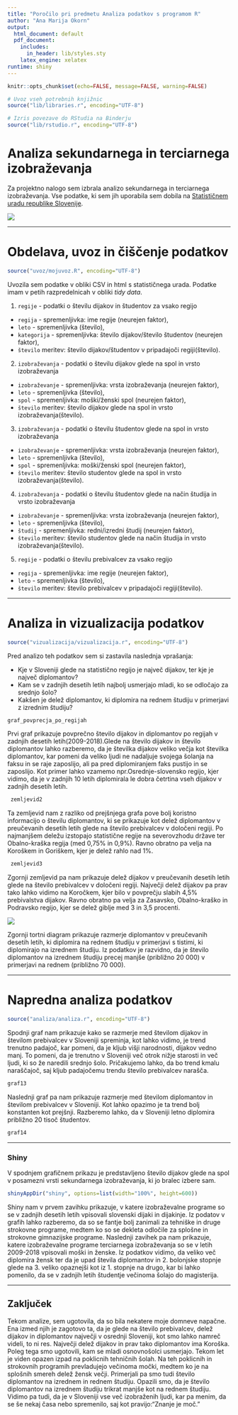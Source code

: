 ```yaml
---
title: "Poročilo pri predmetu Analiza podatkov s programom R"
author: "Ana Marija Okorn"
output:
  html_document: default
  pdf_document:
    includes:
      in_header: lib/styles.sty
    latex_engine: xelatex
runtime: shiny
---
```


```r
knitr::opts_chunk$set(echo=FALSE, message=FALSE, warning=FALSE)

# Uvoz vseh potrebnih knjižnic
source("lib/libraries.r", encoding="UTF-8")
```

```r
# Izris povezave do RStudia na Binderju
source("lib/rstudio.r", encoding="UTF-8")
```

# Analiza sekundarnega in terciarnega izobraževanja

Za projektno nalogo sem izbrala analizo sekundarnega in terciarnega izobraževanja. Vse podatke, ki sem jih uporabila sem dobila na [Statističnem uradu republike Slovenije](https://www.stat.si/StatWeb/).

![](slike/knjige.jpg)

***

# Obdelava, uvoz in čiščenje podatkov

```r
source("uvoz/mojuvoz.R", encoding="UTF-8")
```

Uvozila sem podatke v obliki CSV in html s statističnega urada. Podatke imam v petih razpredelnicah v obliki *tidy data*.

1. `regije` - podatki o številu dijakov in študentov za vsako regijo
  - `regija` - spremenljivka: ime regije (neurejen faktor),
  - `leto` - spremenljivka (število),
  - `kategorija` - spremenljivka: število dijakov/število študentov (neurejen faktor),
  - `število` meritev: število dijakov/študentov v pripadajoči regiji(število).

2. `izobraževanja` - podatki o številu dijakov glede na spol in vrsto izobraževanja
  - `izobraževanje` - spremenljivka: vrsta izobraževanja (neurejen faktor),
  - `leto` - spremenljivka (število),
  - `spol` - spremenljivka: moški/ženski spol (neurejen faktor),
  - `število` meritev: število dijakov glede na spol in vrsto izobraževanja(število).
  
3. `izobraževanja` - podatki o številu študentov glede na spol in vrsto izobraževanja
  - `izobraževanje` - spremenljivka: vrsta izobraževanja (neurejen faktor),
  - `leto` - spremenljivka (število),
  - `spol` - spremenljivka: moški/ženski spol (neurejen faktor),
  - `število` meritev: število studentov glede na spol in vrsto izobraževanja(število).
  
4. `izobraževanja` - podatki o številu študentov glede na način študija in vrsto izobraževanja
  - `izobraževanje` - spremenljivka: vrsta izobraževanja (neurejen faktor),
  - `leto` - spremenljivka (število),
  - `študij` - spremenljivka: redni/izredni študij (neurejen faktor),
  - `število` meritev: število studentov glede na način študija in vrsto izobraževanja(število).
  
5. `regije` - podatki o številu prebivalcev za vsako regijo
  - `regija` - spremenljivka: ime regije (neurejen faktor),
  - `leto` - spremenljivka (število),
  - `število` meritev: število prebivalcev v pripadajoči regiji(število).

***

# Analiza in vizualizacija podatkov

```r
source("vizualizacija/vizualizacija.r", encoding="UTF-8")
```

Pred analizo teh podatkov sem si zastavila naslednja vprašanja:

- Kje v Sloveniji glede na statistično regijo je največ dijakov, ter kje je največ diplomantov?
- Kam se v zadnjih desetih letih najbolj usmerjajo mladi, ko se odločajo za srednjo šolo?
- Kakšen je delež diplomantov, ki diplomira na rednem študiju v primerjavi z izrednim študiju?



```r
graf_povprecja_po_regijah
```

Prvi graf prikazuje povprečno število dijakov in diplomantov po regijah v zadnjih desetih letih(2009-2018).Glede na število dijakov in število diplomantov lahko razberemo, da je številka dijakov veliko večja kot številka diplomantov, kar pomeni da veliko ljudi ne nadaljuje svojega šolanja na faksu in se raje zaposlijo, ali pa pred diplomiranjem faks pustijo in se zaposlijo. Kot primer lahko vzamemo npr.Osrednje-slovensko regijo, kjer vidimo, da je v zadnjih 10 letih diplomirala le dobra četrtina vseh dijakov v zadnjih desetih letih.


```r
 zemljevid2
```

Ta zemljevid nam z razliko od prejšnjega grafa pove bolj koristno informacijo o številu diplomantov, ki se prikazuje kot delež diplomantov v preučevanih desetih letih glede na število prebivalcev v določeni regiji. Po najmanjšem deležu izstopajo statistične regije na severovzhodu države ter Obalno-kraška regija (med 0,75% in 0,9%). Ravno obratno pa velja na Koroškem in Goriškem, kjer je delež rahlo nad 1%.

```r
 zemljevid3
```

Zgornji zemljevid pa nam prikazuje delež dijakov v preučevanih desetih letih glede na število prebivalcev v določeni regiji. Največji delež dijakov pa prav tako lahko vidimo na Koročkem, kjer bilo v povprečju slabih 4,5% prebivalstva dijakov. Ravno obratno pa velja za Zasavsko, Obalno-kraško in Podravsko regijo, kjer se delež giblje med 3 in 3,5 procenti.


![](pie.jpg)

Zgornji tortni diagram prikazuje razmerje diplomantov v preučevanih desetih letih, ki diplomira na rednem študiju v primerjavi s tistimi, ki diplomirajo na izrednem študiju. Iz podatkov je razvidno, da je število diplomantov na izrednem študiju precej manjše (približno 20 000) v primerjavi na rednem (približno 70 000).


***

# Napredna analiza podatkov

```r
source("analiza/analiza.r", encoding="UTF-8")
```

Spodnji graf nam prikazuje kako se razmerje med številom dijakov in številom prebivalcev v Sloveniji spreminja, kot lahko vidimo, je trend trenutno padajoč, kar pomeni, da je kljub višji narodnosti, dijakov vedno manj. To pomeni, da je trenutno v Sloveniji več otrok nižje starosti in več ljudi, ki so že naredili srednjo šolo. Pričakujemo lahko, da bo trend kmalu naraščajoč, saj kljub padajočemu trendu število prebivalcev narašča.

```r
graf13
```

Naslednji graf pa nam prikazuje razmerje med številom diplomantov in številom prebivalcev v Sloveniji. Kot lahko opazimo je ta trend bolj konstanten kot prejšnji. Razberemo lahko, da v Sloveniji letno diplomira približno 20 tisoč študentov.

```r
graf14
```

***

### Shiny

V spodnjem grafičnem prikazu je predstavljeno število dijakov glede na spol v posamezni vrsti sekundarnega izobraževanja, ki jo bralec izbere sam.

```r
shinyAppDir("shiny", options=list(width="100%", height=600))
```

Shiny nam v prvem zavihku prikazuje, v katere izobraževalne programe so se v zadnjih desetih letih vpisovali slovenski dijaki in dijakinje. Iz podatov v grafih lahko razberemo, da so se fantje bolj zanimali za tehniške in druge strokovne programe, medtem ko so se dekleta odločile za splošne in strokovne gimnazijske programe.
Naslednji zavihek pa nam prikazuje, katere izobraževalne programe terciarnega izobraževanja so se v letih 2009-2018 vpisovali moški in ženske. Iz podatkov vidimo, da veliko več diplomira žensk ter da je upad števila diplomantov in 2. bolonjske stopnje glede na 3. veliko opaznejši kot iz 1. stopnje na drugo, kar bi lahko pomenilo, da se v zadnjih letih študentje večinoma šolajo do magisterija.

***

## Zaključek

Tekom analize, sem ugotovila, da so bila nekatere moje domneve napačne. Ena izmed njih je zagotovo ta, da je glede na število prebivalcev, delež dijakov in diplomantov največji v osrednji Sloveniji, kot smo lahko namreč videli, to ni res. Največji delež dijakov in prav tako diplomantov ima Koroška. Poleg tega smo ugotovili, kam se mladi osnovnošolci usmerjajo. Tekom let je viden opazen izpad na poklicnih tehničnih šolah. Na teh poklicnih in strokovnih programih prevladujejo večinoma močki, medtem ko je na splošnih smereh delež žensk večji. Primerjali pa smo tudi število diplomantov na izrednem in rednem študiju. Opazili smo, da je število diplomantov na izrednem študiju trikrat manjše kot na rednem študiju. Vidimo pa tudi, da je v Sloveniji vse več izobraženih ljudi, kar pa menim, da se še nekaj časa nebo spremenilo, saj kot pravijo:"Znanje je moč."